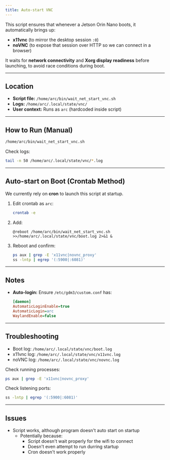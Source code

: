 ```yaml
---
title: Auto-start VNC
---
```


This script ensures that whenever a Jetson Orin Nano boots, it automatically brings up:

- **x11vnc** (to mirror the desktop session `:0`)
- **noVNC** (to expose that session over HTTP so we can connect in a browser)

It waits for **network connectivity** and **Xorg display readiness** before launching, to avoid race conditions during boot.

---

## Location

- **Script file:** `/home/arc/bin/wait_net_start_vnc.sh`  
- **Logs:** `/home/arc/.local/state/vnc/`  
- **User context:** Runs as `arc` (hardcoded inside script)

---


## How to Run (Manual)

```bash
/home/arc/bin/wait_net_start_vnc.sh
```

Check logs:
```bash
tail -n 50 /home/arc/.local/state/vnc/*.log
```

---

## Auto-start on Boot (Crontab Method)

We currently rely on **cron** to launch this script at startup.

1. Edit crontab as `arc`:
   ```bash
   crontab -e
   ```

2. Add:
   ```
   @reboot /home/arc/bin/wait_net_start_vnc.sh >>/home/arc/.local/state/vnc/boot.log 2>&1 &
   ```

3. Reboot and confirm:
   ```bash
   ps aux | grep -E 'x11vnc|novnc_proxy'
   ss -lntp | egrep '(:5900|:6081)'
   ```

---

## Notes

- **Auto-login:** Ensure `/etc/gdm3/custom.conf` has:
  ```ini
  [daemon]
  AutomaticLoginEnable=true
  AutomaticLogin=arc
  WaylandEnable=false
  ```

---

## Troubleshooting

- Boot log: `/home/arc/.local/state/vnc/boot.log`
- x11vnc log: `/home/arc/.local/state/vnc/x11vnc.log`
- noVNC log: `/home/arc/.local/state/vnc/novnc.log`

Check running processes:
```bash
ps aux | grep -E 'x11vnc|novnc_proxy'
```

Check listening ports:
```bash
ss -lntp | egrep '(:5900|:6081)'
```

---

## Issues

- Script works, although program doesn't auto start on startup
    - Potentially because:
        - Script doesn't wait properly for the wifi to connect 
        - Doesn't even attempt to run durring startup
        - Cron doesn't work properly 
